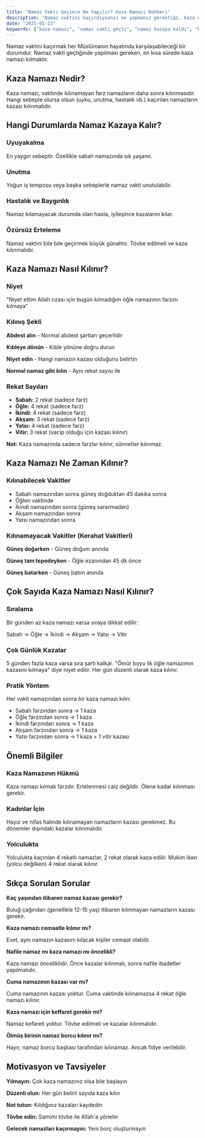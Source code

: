 ```yaml
---
title: "Namaz Vakti Geçince Ne Yapılır? Kaza Namazı Rehberi"
description: "Namaz vaktini kaçırdıysanız ne yapmanız gerektiği, kaza namazı nasıl kılınır, hangi durumlarda namaz kazaya kalır?"
date: "2025-01-13"
keywords: ["kaza namazı", "namaz vakti geçti", "namaz kazaya kaldı", "kaza namazı nasıl kılınır"]
---
```


Namaz vaktini kaçırmak her Müslümanın hayatında karşılaşabileceği bir durumdur. Namaz vakti geçtiğinde yapılması gereken, en kısa sürede kaza namazı kılmaktır.

## Kaza Namazı Nedir?

Kaza namazı, vaktinde kılınamayan farz namazların daha sonra kılınmasıdır. Hangi sebeple olursa olsun (uyku, unutma, hastalık vb.) kaçırılan namazların kazası kılınmalıdır.

## Hangi Durumlarda Namaz Kazaya Kalır?

### Uyuyakalma

En yaygın sebeptir. Özellikle sabah namazında sık yaşanır.

### Unutma

Yoğun iş temposu veya başka sebeplerle namaz vakti unutulabilir.

### Hastalık ve Baygınlık

Namaz kılamayacak durumda olan hasta, iyileşince kazalarını kılar.

### Özürsüz Erteleme

Namaz vaktini bile bile geçirmek büyük günahtır. Tövbe edilmeli ve kaza kılınmalıdır.

## Kaza Namazı Nasıl Kılınır?

### Niyet

"Niyet ettim Allah rızası için bugün kılmadığım öğle namazının farzını kılmaya"

### Kılınış Şekli

**Abdest alın** - Normal abdest şartları geçerlidir

**Kıbleye dönün** - Kıble yönüne doğru durun

**Niyet edin** - Hangi namazın kazası olduğunu belirtin

**Normal namaz gibi kılın** - Aynı rekat sayısı ile

### Rekat Sayıları

- **Sabah:** 2 rekat (sadece farz)
- **Öğle:** 4 rekat (sadece farz)
- **İkindi:** 4 rekat (sadece farz)
- **Akşam:** 3 rekat (sadece farz)
- **Yatsı:** 4 rekat (sadece farz)
- **Vitir:** 3 rekat (vacip olduğu için kazası kılınır)

**Not:** Kaza namazında sadece farzlar kılınır, sünnetler kılınmaz.

## Kaza Namazı Ne Zaman Kılınır?

### Kılınabilecek Vakitler

- Sabah namazından sonra güneş doğduktan 45 dakika sonra
- Öğlen vaktinde
- İkindi namazından sonra (güneş sararmadan)
- Akşam namazından sonra
- Yatsı namazından sonra

### Kılınamayacak Vakitler (Kerahat Vakitleri)

**Güneş doğarken** - Güneş doğum anında

**Güneş tam tepedeyken** - Öğle ezanından 45 dk önce

**Güneş batarken** - Güneş batım anında

## Çok Sayıda Kaza Namazı Nasıl Kılınır?

### Sıralama

Bir günden az kaza namazı varsa sıraya dikkat edilir:

Sabah → Öğle → İkindi → Akşam → Yatsı → Vitir

### Çok Günlük Kazalar

5 günden fazla kaza varsa sıra şartı kalkar. "Ömür boyu ilk öğle namazımın kazasını kılmaya" diye niyet edilir. Her gün düzenli olarak kaza kılınır.

### Pratik Yöntem

Her vakit namazından sonra bir kaza namazı kılın:

- Sabah farzından sonra → 1 kaza
- Öğle farzından sonra → 1 kaza
- İkindi farzından sonra → 1 kaza
- Akşam farzından sonra → 1 kaza
- Yatsı farzından sonra → 1 kaza + 1 vitir kazası

## Önemli Bilgiler

### Kaza Namazının Hükmü

Kaza namazı kılmak farzdır. Ertelenmesi caiz değildir. Ölene kadar kılınması gerekir.

### Kadınlar İçin

Hayız ve nifas halinde kılınamayan namazların kazası gerekmez. Bu dönemler dışındaki kazalar kılınmalıdır.

### Yolculukta

Yolculukta kaçırılan 4 rekatlı namazlar, 2 rekat olarak kaza edilir. Mukim iken (yolcu değilken) 4 rekat olarak kılınır.

## Sıkça Sorulan Sorular

**Kaç yaşından itibaren namaz kazası gerekir?**

Buluğ çağından (genellikle 12-15 yaş) itibaren kılınmayan namazların kazası gerekir.

**Kaza namazı cemaatle kılınır mı?**

Evet, aynı namazın kazasını kılacak kişiler cemaat olabilir.

**Nafile namaz mı kaza namazı mı öncelikli?**

Kaza namazı önceliklidir. Önce kazalar kılınmalı, sonra nafile ibadetler yapılmalıdır.

**Cuma namazının kazası var mı?**

Cuma namazının kazası yoktur. Cuma vaktinde kılınamazsa 4 rekat öğle namazı kılınır.

**Kaza namazı için keffaret gerekir mi?**

Namaz kefareti yoktur. Tövbe edilmeli ve kazalar kılınmalıdır.

**Ölmüş birinin namaz borcu kılınır mı?**

Hayır, namaz borcu başkası tarafından kılınamaz. Ancak fidye verilebilir.

## Motivasyon ve Tavsiyeler

**Yılmayın:** Çok kaza namazınız olsa bile başlayın

**Düzenli olun:** Her gün belirli sayıda kaza kılın

**Not tutun:** Kıldığınız kazaları kaydedin

**Tövbe edin:** Samimi tövbe ile Allah'a yönelin

**Gelecek namazları kaçırmayın:** Yeni borç oluşturmayın